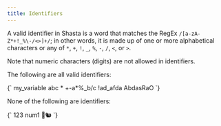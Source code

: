 ```yaml
---
title: Identifiers
---
```



A valid identifier in Shasta is a word that matches the RegEx `/[a-zA-Z*+!_%\-/<>]+/`; in other words, it is made up of one or more alphabetical characters or any of `*`, `+`, `!`, `_`, `%`, `-`, `/`, `<`, or `>`.

<Info type="info">
  Note that numeric characters (digits) are not allowed in identifiers.
</Info>

The following are all valid identifiers:

<CodeBlock language="shasta">
  {`
my_variable
abc
*
+-a*%_b/c
!ad_afda
AbdasRaO
`}
</CodeBlock>

None of the following are identifiers:

<CodeBlock language="shasta">
  {`
123
num1
🥺🐿
`}
</CodeBlock>
